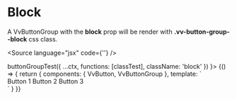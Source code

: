 

<Meta title="Components/ButtonGroup/Props" component={VvButtonGroup} />

# Block

A VvButtonGroup with the <strong>block</strong> prop will be render with <strong>.vv-button-group--block</strong> css class. <br/>

<Source language="jsx" code={'<vv-button block></vv-button>'} />

<Canvas>
	<Story
		name="block"
		play={(ctx) =>
			buttonGroupTest({
				...ctx,
				functions: [classTest],
				className: 'block'
			})
		}>
		{() => {
			return {
				components: { VvButton, VvButtonGroup },
				template: `
					<div class="flex flex-col">
						<vv-button-group modifiers="block" class="mt-22">
                            <vv-button>Button 1</vv-button>
                            <vv-button id="btn2">Button 2</vv-button>
                            <vv-button>Button 3</vv-button>
                        </vv-button-group> 
					</div>
                    `
			}
		}}
	</Story>
</Canvas>
